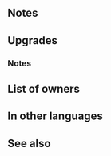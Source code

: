 {{Weapon Infobox
|tagid=SID_騎士軍将の宝槍
|weaponType=Blue Lance
|might=16
|range=1
|cooldown=-1
|effect=Accelerates Special trigger (cooldown count-1). At start of combat, if foe’s HP = 100%, grants Atk/Spd/Def/Res+4 during combat and inflicts Special cooldown charge -1 on foe per attack. (Only highest value applied. Does not stack.)
|cost=400
|exclusive=1
|statModifiers=0,16,0,0,0
|required=Silver Lance
|refinePaths=default
|refineSP=400
|refineMedals=500
|refineDews=200
|upgradedEffect=Accelerates Special trigger (cooldown count-1). If unit initiates combat or if foe's HP ≥ 75% at start of combat, grants Atk/Spd/Def/Res+4 to unit and inflicts Special cooldown charge -1 on foe per attack during combat (only highest value applied; does not stack).
|effectSkill1=At start of combat, if unit's HP ≥ 25%, grants Atk/Spd/Def/Res+4 to unit, deals damage = 15% of unit's Spd (excluding area-of-effect Specials), and neutralizes effects that guarantee foe's follow-up attacks, effects that prevent unit's follow-up attacks, and effects that inflict "Special cooldown charge -X" on unit during combat.
|properties=random_owner
}}
==Notes==
{{Temporary buffs}}
{{CooldownChargeMinus}}
==Upgrades==
{{Weapon Upgrade List}}
===Notes===
{{IfUnitInitiates}}
{{DamageBoost|name={{St|Prized Lance|refine=Skill1}}}}
{{Follow-up effect neutralization|name={{St|Prized Lance|refine=Skill1}}}}
{{CooldownChargeMinusNeutralization|name={{St|Prized Lance|refine=Skill1}}}}
==List of owners==
{{Skill Hero List}}
==In other languages==
{{OtherLanguages
|english=Prized Lance
|japanese=騎士軍将の宝槍
|german=Sagenhafte Lanze
|spanishEU=Lanza insignia
|spanishLA=Lanza insignia
|french=Lance exquise
|italian=Lancia preziosa
|chineseTW=騎士軍將的寶槍
|portuguese=Lança valiosa
}}
==See also==
{{See also skills|cond=(Description LIKE '%if foe_s HP =%grants Atk/Spd/Def/Res+%during combat%' OR Description LIKE '%if foe_s HP =%inflicts Special cooldown charge -1 on foe%' OR Description LIKE '%deals damage = 15%of unit_s Spd%') AND Exclusive='1'}}
{{Weapons Navbox}}